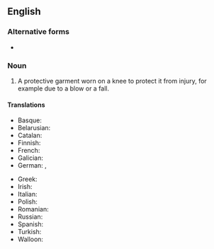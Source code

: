 {{also|kneepad|knee-pad}}

==English==

===Alternative forms===
* {{l|en|kneepad}}

===Noun===
{{wikipedia}}
{{en-noun}}

# A protective garment worn on a knee to protect it from injury, for example due to a blow or a fall.

====Translations====
{{trans-top|protection for a knee}}
* Basque: {{t-check|eu|belaunetako}}
* Belarusian: {{t|be|накаленнік|m}}
* Catalan: {{t+|ca|genollera|f}}
* Finnish: {{t+|fi|polvisuojus}}
* French: {{t+|fr|genouillère|f}}
* Galician: {{t|gl|xeonlleira|f}}
* German: {{t+|de|Knieschoner|m}}, {{t+|de|Knieschützer|m}}
{{trans-mid}}
* Greek: {{t+|el|επιγονατίδα|f}}
* Irish: {{t-check|ga|pillín glún|f}}
* Italian: {{t|it|ginocchiello|m}}
* Polish: {{t+|pl|nakolannik|m}}
* Romanian: {{t+|ro|genunchieră|f}}
* Russian: {{t+|ru|наколе́нник|m}}
* Spanish: {{t+|es|rodillera|f}}
* Turkish: {{t+|tr|dizlik}}
* Walloon: {{t+|wa|djinolire|f}}
{{trans-bottom}}
